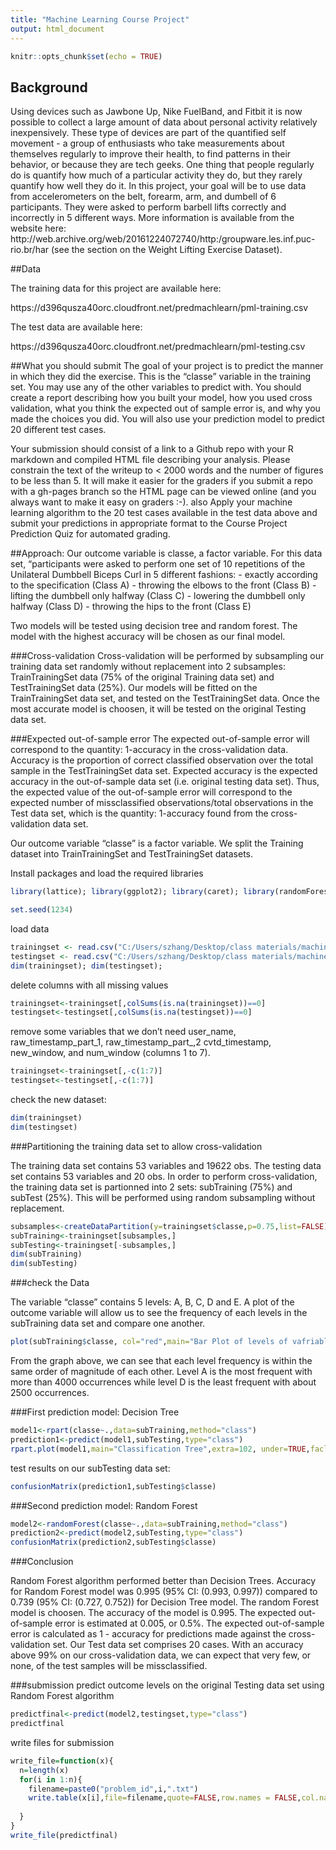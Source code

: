 ```yaml
---
title: "Machine Learning Course Project"
output: html_document
---
```


```r
knitr::opts_chunk$set(echo = TRUE)
```

## Background

Using devices such as Jawbone Up, Nike FuelBand, and Fitbit it is now possible to collect a large amount of data about personal activity relatively inexpensively. These type of devices are part of the quantified self movement - a group of enthusiasts who take measurements about themselves regularly to improve their health, to find patterns in their behavior, or because they are tech geeks. One thing that people regularly do is quantify how much of a particular activity they do, but they rarely quantify how well they do it. In this project, your goal will be to use data from accelerometers on the belt, forearm, arm, and dumbell of 6 participants. They were asked to perform barbell lifts correctly and incorrectly in 5 different ways. More information is available from the website here: http://web.archive.org/web/20161224072740/http:/groupware.les.inf.puc-rio.br/har (see the section on the Weight Lifting Exercise Dataset).

##Data

The training data for this project are available here:

https://d396qusza40orc.cloudfront.net/predmachlearn/pml-training.csv

The test data are available here:

https://d396qusza40orc.cloudfront.net/predmachlearn/pml-testing.csv

##What you should submit
The goal of your project is to predict the manner in which they did the exercise. This is the "classe" variable in the training set. You may use any of the other variables to predict with. You should create a report describing how you built your model, how you used cross validation, what you think the expected out of sample error is, and why you made the choices you did. You will also use your prediction model to predict 20 different test cases.

Your submission  should consist of a link to a Github repo with your R markdown and compiled HTML file describing your analysis. Please constrain the text of the writeup to < 2000 words and the number of figures to be less than 5. It will make it easier for the graders if you submit a repo with a gh-pages branch so the HTML page can be viewed online (and you always want to make it easy on graders :-). also Apply your machine learning algorithm to the 20 test cases available in the test data above and submit your predictions in appropriate format to the Course Project Prediction Quiz for automated grading.

##Approach:
Our outcome variable is classe, a factor variable. For this data set, "participants were asked to perform one set of 10 repetitions of the Unilateral Dumbbell Biceps Curl in 5 different fashions: - exactly according to the specification (Class A) - throwing the elbows to the front (Class B) - lifting the dumbbell only halfway (Class C) - lowering the dumbbell only halfway (Class D) - throwing the hips to the front (Class E)

Two models will be tested using decision tree and random forest. The model with the highest accuracy will be chosen as our final model.

###Cross-validation
Cross-validation will be performed by subsampling our training data set randomly without replacement into 2 subsamples: TrainTrainingSet data (75% of the original Training data set) and TestTrainingSet data (25%). Our models will be fitted on the TrainTrainingSet data set, and tested on the TestTrainingSet data. Once the most accurate model is choosen, it will be tested on the original Testing data set.

###Expected out-of-sample error
The expected out-of-sample error will correspond to the quantity: 1-accuracy in the cross-validation data. Accuracy is the proportion of correct classified observation over the total sample in the TestTrainingSet data set. Expected accuracy is the expected accuracy in the out-of-sample data set (i.e. original testing data set). Thus, the expected value of the out-of-sample error will correspond to the expected number of missclassified observations/total observations in the Test data set, which is the quantity: 1-accuracy found from the cross-validation data set.

Our outcome variable "classe" is a factor variable. We split the Training dataset into TrainTrainingSet and TestTrainingSet datasets.

Install packages and load the required libraries

```r
library(lattice); library(ggplot2); library(caret); library(randomForest); library(rpart); library(rpart.plot);
```
```r
set.seed(1234)

```
load data 
```r
trainingset <- read.csv("C:/Users/szhang/Desktop/class materials/machine _learning/pml-training.csv", na.strings=c("NA","#DIV/0!", ""))
testingset <- read.csv("C:/Users/szhang/Desktop/class materials/machine _learning/pml-testing.csv", na.strings=c("NA","#DIV/0!", ""))
dim(trainingset); dim(testingset); 
```
delete columns with all missing values
```r
trainingset<-trainingset[,colSums(is.na(trainingset))==0]
testingset<-testingset[,colSums(is.na(testingset))==0]
```
remove some variables that we don't need user_name, raw_timestamp_part_1, raw_timestamp_part_,2 cvtd_timestamp, new_window, and  num_window (columns 1 to 7).
```r
trainingset<-trainingset[,-c(1:7)]
testingset<-testingset[,-c(1:7)]
```

check the new dataset:
```r
dim(trainingset)
dim(testingset)

```
###Partitioning the training data set to allow cross-validation

The training data set contains 53 variables and 19622 obs.
The testing data set contains 53 variables and 20 obs.
In order to perform cross-validation, the training data set is partionned into 2 sets: subTraining (75%) and subTest (25%).
This will be performed using random subsampling without replacement.
```r
subsamples<-createDataPartition(y=trainingset$classe,p=0.75,list=FALSE)
subTraining<-trainingset[subsamples,]
subTesting<-trainingset[-subsamples,]
dim(subTraining)
dim(subTesting)

```
###check the Data

The variable "classe" contains 5 levels: A, B, C, D and E. A plot of the outcome variable will allow us to see the frequency of each levels in the subTraining data set and compare one another.
```r
plot(subTraining$classe, col="red",main="Bar Plot of levels of vafriable classe within subTraining", xlab="classe level",ylab="Frequency")
```

From the graph above, we can see that each level frequency is within the same order of magnitude of each other. Level A is the most frequent with more than 4000 occurrences while level D is the least frequent with about 2500 occurrences.

###First prediction model: Decision Tree

```r
model1<-rpart(classe~.,data=subTraining,method="class")
prediction1<-predict(model1,subTesting,type="class")
rpart.plot(model1,main="Classification Tree",extra=102, under=TRUE,faclen=0)
```
test results on our subTesting data set:
```r
confusionMatrix(prediction1,subTesting$classe)
```

###Second prediction model:  Random Forest
```r
model2<-randomForest(classe~.,data=subTraining,method="class")
prediction2<-predict(model2,subTesting,type="class")
confusionMatrix(prediction2,subTesting$classe)
```
###Conclusion

 Random Forest algorithm performed better than Decision Trees.
Accuracy for Random Forest model was 0.995 (95% CI: (0.993, 0.997)) compared to 0.739 (95% CI: (0.727, 0.752)) for Decision Tree model. The random Forest model is choosen. The accuracy of the model is 0.995. The expected out-of-sample error is estimated at 0.005, or 0.5%. The expected out-of-sample error is calculated as 1 - accuracy for predictions made against the cross-validation set. Our Test data set comprises 20 cases. With an accuracy above 99% on our cross-validation data, we can expect that very few, or none, of the test samples will be missclassified.

###submission
predict outcome levels on the original Testing data set using Random Forest algorithm
```r
predictfinal<-predict(model2,testingset,type="class")
predictfinal
```
write files for submission
```r
write_file=function(x){
  n=length(x)
  for(i in 1:n){
    filename=paste0("problem_id",i,".txt")
    write.table(x[i],file=filename,quote=FALSE,row.names = FALSE,col.names = FALSE)
    
  }
}
write_file(predictfinal)
```
